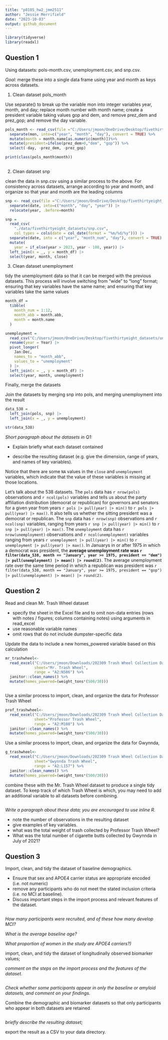 ```yaml
---
title: "p8105_hw2_jmm2511"
author: "Jessie Merrifield"
date: "2023-10-03"
output: github_document
---
```


```r
library(tidyverse)
library(readxl)
```

## Question 1

Using datasets: pols-month.csv, unemployment.csv, and snp.csv.

*Goal*: 
merge these into a single data frame using year and month as keys across datasets.


1. Clean dataset pols_month

 Use separate() to break up the variable mon into integer variables year, month, and day; replace month number with month name; create a president variable taking values gop and dem, and remove prez_dem and prez_gop; and remove the day variable.

```r

pols_month <- read_csv(file ="C:/Users/jmoon/OneDrive/Desktop/fivethirtyeight_datasets/pols-month.csv") %>% 
  separate(mon, into=c("year", "month", "day"), convert = TRUE) %>% 
  mutate(month = month.name[as.numeric(month)])%>% 
  mutate(president=ifelse(prez_dem>0,"dem", "gop")) %>% 
  select(-day, -prez_dem, -prez_gop)

print(class(pols_month$month))
 
```

2. Clean dataset snp

clean the data in snp.csv using a similar process to the above. For consistency across datasets, arrange according to year and month, and organize so that year and month are the leading columns

```r

snp <- read_csv(file ="C:/Users/jmoon/OneDrive/Desktop/fivethirtyeight_datasets/snp.csv")|>
  separate(date, into=c("month", "day", "year")) |>
  relocate(year, .before=month)

snp = 
  read_csv(
    "./data/fivethirtyeight_datasets/snp.csv",
    col_types = cols(date = col_date(format = "%m/%d/%y"))) |>
  separate(date, into = c("year", "month_num", "day"), convert = TRUE) |>
  mutate(
    year = if_else(year > 2023, year - 100, year)) |> 
  left_join(x = _, y = month_df) |> 
  select(year, month, close) 

```


3. Clean dataset unemployment

tidy the unemployment data so that it can be merged with the previous datasets. This process will involve switching from “wide” to “long” format; ensuring that key variables have the same name; and ensuring that key variables take the same values

```r
month_df = 
  tibble(
    month_num = 1:12,
    month_abb = month.abb,
    month = month.name
  )

unemployment = 
  read_csv("C:/Users/jmoon/OneDrive/Desktop/fivethirtyeight_datasets/unemployment.csv") |>
  rename(year = Year) |>
  pivot_longer(
    Jan:Dec, 
    names_to = "month_abb",
    values_to = "unemployment"
  ) |> 
  left_join(x = _, y = month_df) |> 
  select(year, month, unemployment)

```


Finally, merge the datasets

Join the datasets by merging snp into pols, and merging unemployment into the result

```r
data_538 = 
  left_join(pols, snp) |>
  left_join(x = _, y = unemployment)

str(data_538)

```

*Short paragraph about the datasets in Q1:*

- Explain briefly what each dataset contained

- describe the resulting dataset (e.g. give the dimension, range of years, and names of key variables).

Notice that there are some `NA` values in the `close` and `unemployment` variables, which indicate that the value of these variables is missing at those locations.

Let's talk about the 538 datasets. The `pols` data has `r nrow(pols)` observations and `r ncol(pols)` variables and tells us about the party affiliation distribution (democrat or republican) for governors and senators for a given year from years `r pols |> pull(year) |> min()` to `r pols |> pull(year) |> max()`. It also tells us whether the sitting president was a democrat or republican. The `snp` data has `r nrow(snp)` observations and `r ncol(snp)` variables, ranging from years `r snp |> pull(year) |> min()` to `r snp |> pull(year) |> max()`. The `unemployment` data has `r nrow(unemployment)` observations and `r ncol(unemployment)` variables ranging from years `r unemployment |> pull(year) |> min()` to `r unemployment |> pull(year) |> max()`. In Januarys in or after 1975 in which a democrat was president, the **average unemployment rate was `r filter(data_538, month == "January", year >= 1975, president == "dem") |> pull(unemployment) |> mean() |> round(2)`**.  The average unemployment rate over the same time period in which a republican was president was `r filter(data_538, month == "January", year >= 1975, president == "gop") |> pull(unemployment) |> mean() |> round(2)`.


## Question 2

Read and clean Mr. Trash Wheel dataset

- specify the sheet in the Excel file and to omit non-data entries (rows with notes / figures; columns containing notes) using arguments in read_excel
- use reasonable variable names
- omit rows that do not include dumpster-specific data

Update the data to include a new homes_powered variable based on this calculation

```r
mr_trashwheel<-
  read_excel("C:/Users/jmoon/Downloads/202309 Trash Wheel Collection Data (1).xlsx",
             sheet="Mr. Trash Wheel",
             range = "A2:N586") %>% 
  janitor::clean_names() %>% 
  mutate(homes_powered=(weight_tons*(500/30)))



```


Use a similar process to import, clean, and organize the data for Professor Trash Wheel

```r
prof_trashwheel<-
  read_excel("C:/Users/jmoon/Downloads/202309 Trash Wheel Collection Data (1).xlsx",
             sheet="Professor Trash Wheel",
             range = "A2:M108") %>% 
  janitor::clean_names() %>% 
  mutate(homes_powered=(weight_tons*(500/30)))
```


Use a similar process to import, clean, and organize the data for Gwynnda,

```r
g_trashwheel<-
  read_excel("C:/Users/jmoon/Downloads/202309 Trash Wheel Collection Data (1).xlsx",
             sheet="Gwynnda Trash Wheel",
             range = "A2:L157") %>% 
  janitor::clean_names() %>% 
  mutate(homes_powered=(weight_tons*(500/30)))
```


combine these with the Mr. Trash Wheel dataset to produce a single tidy dataset. To keep track of which Trash Wheel is which, you may need to add an additional variable to all datasets before combining.

```r

```


*Write a paragraph about these data; you are encouraged to use inline R.*

- note the number of observations in the resulting dataset
- give examples of key variables. 
- what was the total weight of trash collected by Professor Trash Wheel?
- What was the total number of cigarette butts collected by Gwynnda in July of 2021?


## Question 3

Import, clean, and tidy the dataset of baseline demographics. 

- Ensure that sex and APOE4 carrier status are appropriate encoded (i.e. not numeric)
- remove any participants who do not meet the stated inclusion criteria (i.e. no MCI at baseline).
- Discuss important steps in the import process and relevant features of the dataset. 

```r

```

*How many participants were recruited, and of these how many develop MCI?*

*What is the average baseline age?* 

*What proportion of women in the study are APOE4 carriers?)*



import, clean, and tidy the dataset of longitudinally observed biomarker values; 

*comment on the steps on the import process and the features of the dataset.*

```r

```


*Check whether some participants appear in only the baseline or amyloid datasets, and comment on your findings.*



Combine the demographic and biomarker datasets so that only participants who appear in both datasets are retained

```r

```


*briefly describe the resulting dataset;*

export the result as a CSV to your data directory.

```r

```




